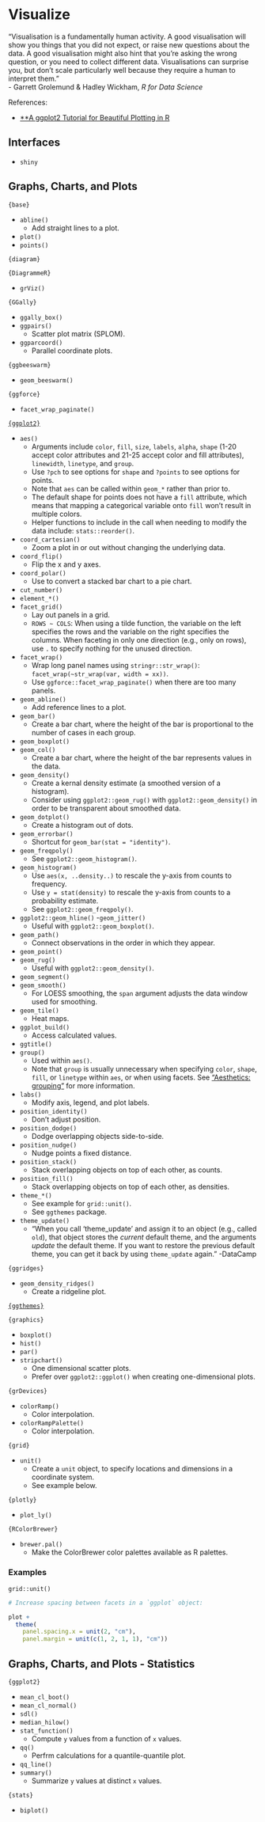 # Visualize

"Visualisation is a fundamentally human activity. A good visualisation will show you things that you did not expect, or raise new questions about the data. A good visualisation might also hint that you're asking the wrong question, or you need to collect different data. Visualisations can surprise you, but don't scale particularly well because they require a human to interpret them."  
- Garrett Grolemund & Hadley Wickham, *R for Data Science*

References:

- [**A ggplot2 Tutorial for Beautiful Plotting in R](https://www.cedricscherer.com/2019/08/05/a-ggplot2-tutorial-for-beautiful-plotting-in-r/?utm_campaign=Data_Elixir&utm_source=Data_Elixir_370/)

## Interfaces

- `shiny`

## Graphs, Charts, and Plots

`{base}`

- `abline()`
  - Add straight lines to a plot.
- `plot()`
- `points()`

`{diagram}`



`{DiagrammeR}`

- `grViz()`

`{GGally}`

- `ggally_box()`
- `ggpairs()`
  - Scatter plot matrix (SPLOM).
- `ggparcoord()`
  - Parallel coordinate plots.

`{ggbeeswarm}`

- `geom_beeswarm()`

`{ggforce}`

- `facet_wrap_paginate()`

[`{ggplot2}`](https://www.rdocumentation.org/packages/ggplot2/versions/3.3.5)

- `aes()`
  - Arguments include `color`, `fill`, `size`, `labels`, `alpha`, `shape` (1-20 accept color attributes and 21-25 accept color and fill attributes), `linewidth`, `linetype`, and `group`.
  - Use `?pch` to see options for `shape` and `?points` to see options for points.
  - Note that `aes` can be called within `geom_*` rather than prior to.
  - The default shape for points does not have a `fill` attribute, which means that mapping a categorical variable onto `fill` won't result in multiple colors.
  - Helper functions to include in the call when needing to modify the data include: `stats::reorder()`.
- `coord_cartesian()`
  - Zoom a plot in or out without changing the underlying data.
- `coord_flip()`
  - Flip the x and y axes.
- `coord_polar()`
  - Use to convert a stacked bar chart to a pie chart.
- `cut_number()`
- `element_*()`
- `facet_grid()`
  - Lay out panels in a grid.
  - `ROWS ~ COLS`: When using a tilde function, the variable on the left specifies the rows and the variable on the right specifies the columns. When faceting in only one direction (e.g., only on rows), use `.` to specify nothing for the unused direction.
- `facet_wrap()`
  - Wrap long panel names using `stringr::str_wrap()`: `facet_wrap(~str_wrap(var, width = xx))`.
  - Use `ggforce::facet_wrap_paginate()` when there are too many panels.
- `geom_abline()`
  - Add reference lines to a plot.
- `geom_bar()`
  - Create a bar chart, where the height of the bar is proportional to the number of cases in each group.
- `geom_boxplot()`
- `geom_col()`
  - Create a bar chart, where the height of the bar represents values in the data.
- `geom_density()`
  - Create a kernal density estimate (a smoothed version of a histogram).
  -  Consider using `ggplot2::geom_rug()` with `ggplot2::geom_density()` in order to be transparent about smoothed data.
- `geom_dotplot()`
  - Create a histogram out of dots.
- `geom_errorbar()`
  - Shortcut for `geom_bar(stat = "identity")`.
- `geom_freqpoly()`
  - See `ggplot2::geom_histogram()`.
- `geom_histogram()`
  - Use `aes(x, ..density..)` to rescale the y-axis from counts to frequency.
  - Use `y = stat(density)` to rescale the y-axis from counts to a probability estimate.
  - See `ggplot2::geom_freqpoly()`.
- `ggplot2::geom_hline()`
-`geom_jitter()`
  - Useful with `ggplot2::geom_boxplot()`.
- `geom_path()`
  - Connect observations in the order in which they appear.
- `geom_point()`
- `geom_rug()`
  - Useful with `ggplot2::geom_density()`.
- `geom_segment()`
- `geom_smooth()`
  - For LOESS smoothing, the `span` argument adjusts the data window used for smoothing.
- `geom_tile()`
  - Heat maps.
- `ggplot_build()`
  - Access calculated values.
- `ggtitle()`
- `group()`
  - Used within `aes()`. 
  - Note that `group` is usually unnecessary when specifying `color`, `shape`, `fill`, or `linetype` within `aes`, or when using facets. See ["Aesthetics: grouping"](https://ggplot2.tidyverse.org/reference/aes_group_order.html) for more information.
- `labs()`
  - Modify axis, legend, and plot labels.
- `position_identity()`
  - Don't adjust position.
- `position_dodge()`
  - Dodge overlapping objects side-to-side.
- `position_nudge()`
  - Nudge points a fixed distance.
- `position_stack()`
  - Stack overlapping objects on top of each other, as counts.
- `position_fill()`
  - Stack overlapping objects on top of each other, as densities.
- `theme_*()`
  - See example for `grid::unit()`.
  - See `ggthemes` package.
- `theme_update()`
  - "When you call 'theme_update' and assign it to an object (e.g., called `old`), that object stores the *current* default theme, and the arguments *update* the default theme. If you want to restore the previous default theme, you can get it back by using `theme_update` again." -DataCamp

`{ggridges}`

- `geom_density_ridges()`
  - Create a ridgeline plot.

[`{ggthemes}`](https://www.rdocumentation.org/packages/ggthemes/versions/3.5.0)

`{graphics}`

- `boxplot()`
- `hist()`
- `par()`
- `stripchart()`
  - One dimensional scatter plots.
  - Prefer over `ggplot2::ggplot()` when creating one-dimensional plots.
  
`{grDevices}`

- `colorRamp()`
  - Color interpolation.
- `colorRampPalette()`
  - Color interpolation.

`{grid}`

- `unit()`
  - Create a `unit` object, to specify locations and dimensions in a coordinate system.
  - See example below.
  
`{plotly}`

- `plot_ly()`

`{RColorBrewer}`

- `brewer.pal()`
  - Make the ColorBrewer color palettes available as R palettes.
  
### Examples

`grid::unit()`

```r
# Increase spacing between facets in a `ggplot` object:

plot + 
  theme(
    panel.spacing.x = unit(2, "cm"),
    panel.margin = unit(c(1, 2, 1, 1), "cm"))
```

## Graphs, Charts, and Plots - Statistics

`{ggplot2}`


- `mean_cl_boot()`
- `mean_cl_normal()`
- `sdl()`
- `median_hilow()`
- `stat_function()`
  - Compute `y` values from a function of `x` values.
- `qq()`
  - Perfrm calculations for a quantile-quantile plot.
- `qq_line()`
- `summary()`
  - Summarize `y` values at distinct `x` values.
  
`{stats}`

- `biplot()`